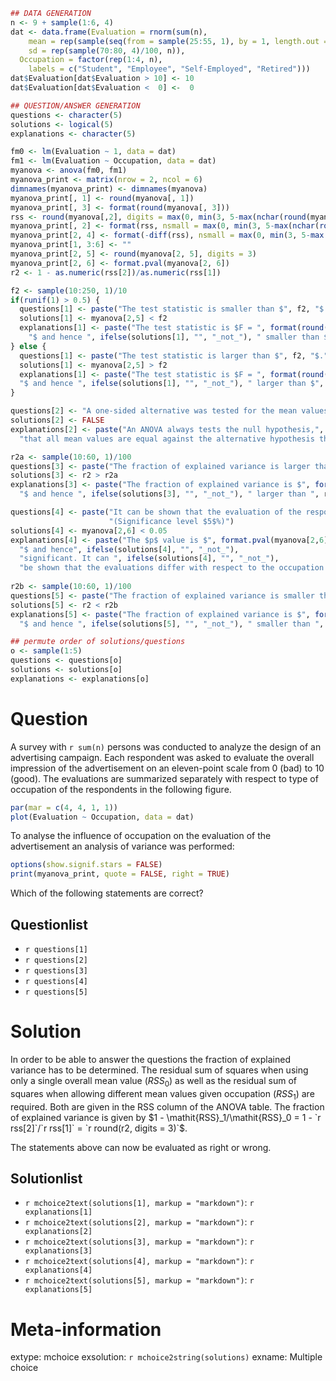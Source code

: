 ```{r data generation, echo = FALSE, results = "hide"}
## DATA GENERATION
n <- 9 + sample(1:6, 4)
dat <- data.frame(Evaluation = rnorm(sum(n),
    mean = rep(sample(seq(from = sample(25:55, 1), by = 1, length.out = sample(15:20, 1)), 4)/10, n),
    sd = rep(sample(70:80, 4)/100, n)),
  Occupation = factor(rep(1:4, n),
    labels = c("Student", "Employee", "Self-Employed", "Retired")))
dat$Evaluation[dat$Evaluation > 10] <- 10
dat$Evaluation[dat$Evaluation <  0] <-  0

## QUESTION/ANSWER GENERATION
questions <- character(5)
solutions <- logical(5)
explanations <- character(5)

fm0 <- lm(Evaluation ~ 1, data = dat)
fm1 <- lm(Evaluation ~ Occupation, data = dat)
myanova <- anova(fm0, fm1)
myanova_print <- matrix(nrow = 2, ncol = 6)
dimnames(myanova_print) <- dimnames(myanova)
myanova_print[, 1] <- round(myanova[, 1])
myanova_print[, 3] <- format(round(myanova[, 3]))
rss <- round(myanova[,2], digits = max(0, min(3, 5-max(nchar(round(myanova[, 2], digits = 0))))))
myanova_print[, 2] <- format(rss, nsmall = max(0, min(3, 5-max(nchar(round(myanova[, 2], digits = 0))))))
myanova_print[2, 4] <- format(-diff(rss), nsmall = max(0, min(3, 5-max(nchar(round(myanova[, 2], digits = 0))))))
myanova_print[1, 3:6] <- ""
myanova_print[2, 5] <- round(myanova[2, 5], digits = 3)
myanova_print[2, 6] <- format.pval(myanova[2, 6])
r2 <- 1 - as.numeric(rss[2])/as.numeric(rss[1])

f2 <- sample(10:250, 1)/10
if(runif(1) > 0.5) {
  questions[1] <- paste("The test statistic is smaller than $", f2, "$.", sep = "")
  solutions[1] <- myanova[2,5] < f2
  explanations[1] <- paste("The test statistic is $F = ", format(round(myanova[2,5], digits = 3), nsmall = 3),
    "$ and hence ", ifelse(solutions[1], "", "_not_"), " smaller than $", f2, "$.", sep = "")
} else {
  questions[1] <- paste("The test statistic is larger than $", f2, "$.", sep = "")
  solutions[1] <- myanova[2,5] > f2
  explanations[1] <- paste("The test statistic is $F = ", format(round(myanova[2,5], digits = 3), nsmall = 3), 
  "$ and hence ", ifelse(solutions[1], "", "_not_"), " larger than $", f2, "$.", sep = "")
}

questions[2] <- "A one-sided alternative was tested for the mean values."
solutions[2] <- FALSE
explanations[2] <- paste("An ANOVA always tests the null hypothesis,",
  "that all mean values are equal against the alternative hypothesis that they are different.")

r2a <- sample(10:60, 1)/100
questions[3] <- paste("The fraction of explained variance is larger than $", 100 * r2a, "$%.", sep = "")
solutions[3] <- r2 > r2a
explanations[3] <- paste("The fraction of explained variance is $", format(round(r2, digits = 3), nsmall = 3), 
  "$ and hence ", ifelse(solutions[3], "", "_not_"), " larger than ", r2a, ".", sep = "")

questions[4] <- paste("It can be shown that the evaluation of the respondents depends on their occupation.",
                      "(Significance level $5$%)")
solutions[4] <- myanova[2,6] < 0.05
explanations[4] <- paste("The $p$ value is $", format.pval(myanova[2,6], digits = 3),
  "$ and hence", ifelse(solutions[4], "", "_not_"),
  "significant. It can ", ifelse(solutions[4], "", "_not_"),
  "be shown that the evaluations differ with respect to the occupation of the respondents.")
    
r2b <- sample(10:60, 1)/100
questions[5] <- paste("The fraction of explained variance is smaller than $", 100 * r2b, "$%.", sep = "")
solutions[5] <- r2 < r2b
explanations[5] <- paste("The fraction of explained variance is $", format(round(r2, digits = 3), nsmall = 3), 
  "$ and hence ", ifelse(solutions[5], "", "_not_"), " smaller than ", r2b, ".", sep = "")

## permute order of solutions/questions
o <- sample(1:5)
questions <- questions[o]
solutions <- solutions[o]
explanations <- explanations[o]
```

Question
========
A survey with `r sum(n)` persons was conducted to analyze the
design of an advertising campaign. Each respondent was asked to
evaluate the overall impression of the advertisement on an
eleven-point scale from 0 (bad) to 10 (good). The evaluations are
summarized separately with respect to type of occupation of the
respondents in the following figure.

```{r boxplots, echo = FALSE, results = "hide", fig.height = 4, fig.width = 7, fig.path = ""}
par(mar = c(4, 4, 1, 1))
plot(Evaluation ~ Occupation, data = dat)
```

To analyse the influence of occupation on the evaluation of the
advertisement an analysis of variance was performed:

```{r anova output, echo = FALSE, comment = NA}
options(show.signif.stars = FALSE)
print(myanova_print, quote = FALSE, right = TRUE)
```

Which of the following statements are correct?

Questionlist
------------
* `r questions[1]`
* `r questions[2]`
* `r questions[3]`
* `r questions[4]`
* `r questions[5]`

Solution
========
In order to be able to answer the questions the fraction of
explained variance has to be determined. The residual sum of squares
when using only a single overall mean value ($\mathit{RSS}_0$) as
well as the residual sum of squares when allowing different mean
values given occupation ($\mathit{RSS}_1$) are required. Both are
given in the RSS column of the ANOVA table.  The
fraction of explained variance is given by
$1 - \mathit{RSS}_1/\mathit{RSS}_0 = 1 - `r rss[2]`/`r rss[1]` =
`r round(r2, digits = 3)`$.
  
The statements above can now be evaluated as right or wrong.

Solutionlist
------------
* `r mchoice2text(solutions[1], markup = "markdown")`: `r explanations[1]`
* `r mchoice2text(solutions[2], markup = "markdown")`: `r explanations[2]`
* `r mchoice2text(solutions[3], markup = "markdown")`: `r explanations[3]`
* `r mchoice2text(solutions[4], markup = "markdown")`: `r explanations[4]`
* `r mchoice2text(solutions[5], markup = "markdown")`: `r explanations[5]`

Meta-information
================
extype: mchoice
exsolution: `r mchoice2string(solutions)`
exname: Multiple choice
